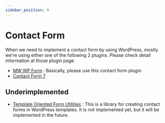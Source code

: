 ```yaml
---
sidebar_position: 9
---
```


# Contact Form

When we need to implement a contact form by using WordPress, mostly we're using either one of the following 2 plugins. Please check detail information at those plugin page.

- [MW WP Form](/docs/wordpress/plugins/contact-form/mw-wp-form) : Basically, please use this contact form plugin
- [Contact Form 7](/docs/wordpress/plugins/contact-form/contact-form-7)

## Underimplemented

- [Template Oriented Form Utilities](https://github.com/lionheart-group/template-oriented-form-utilities) : This is a library for creating contact forms in WordPress templates. It is not implemented yet, but it will be implemented in the future.

